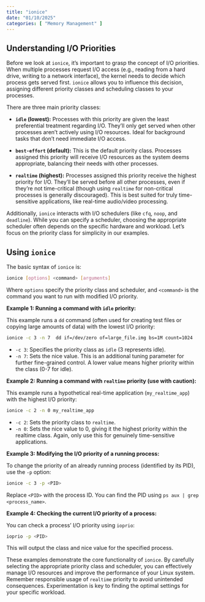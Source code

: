 ```yaml
---
title: "ionice"
date: "01/10/2025"
categories: [ "Memory Management" ]
---
```

## Understanding I/O Priorities

Before we look at `ionice`, it's important to grasp the concept of I/O priorities.  When multiple processes request I/O access (e.g., reading from a hard drive, writing to a network interface), the kernel needs to decide which process gets served first.  `ionice` allows you to influence this decision, assigning different priority classes and scheduling classes to your processes.

There are three main priority classes:

* **`idle` (lowest):** Processes with this priority are given the least preferential treatment regarding I/O. They'll only get served when other processes aren't actively using I/O resources. Ideal for background tasks that don't need immediate I/O access.

* **`best-effort` (default):** This is the default priority class. Processes assigned this priority will receive I/O resources as the system deems appropriate, balancing their needs with other processes.

* **`realtime` (highest):**  Processes assigned this priority receive the highest priority for I/O. They'll be served before all other processes, even if they're not time-critical (though using `realtime` for non-critical processes is generally discouraged).  This is best suited for truly time-sensitive applications, like real-time audio/video processing.

Additionally, `ionice` interacts with I/O schedulers (like `cfq`, `noop`, and `deadline`). While you can specify a scheduler, choosing the appropriate scheduler often depends on the specific hardware and workload.  Let's focus on the priority class for simplicity in our examples.

## Using `ionice`

The basic syntax of `ionice` is:

```bash
ionice [options] <command> [arguments]
```

Where `options` specify the priority class and scheduler, and `<command>` is the command you want to run with modified I/O priority.

**Example 1: Running a command with `idle` priority:**

This example runs a `dd` command (often used for creating test files or copying large amounts of data) with the lowest I/O priority:

```bash
ionice -c 3 -n 7  dd if=/dev/zero of=large_file.img bs=1M count=1024
```

* `-c 3`: Specifies the priority class as `idle` (3 represents idle).
* `-n 7`:  Sets the nice value. This is an additional tuning parameter for further fine-grained control. A lower value means higher priority within the class (0-7 for idle).


**Example 2: Running a command with `realtime` priority (use with caution):**

This example runs a hypothetical real-time application (`my_realtime_app`) with the highest I/O priority:

```bash
ionice -c 2 -n 0 my_realtime_app
```

* `-c 2`: Sets the priority class to `realtime`.
* `-n 0`: Sets the nice value to 0, giving it the highest priority within the realtime class.  Again, only use this for genuinely time-sensitive applications.

**Example 3: Modifying the I/O priority of a running process:**

To change the priority of an already running process (identified by its PID), use the `-p` option:

```bash
ionice -c 3 -p <PID>
```

Replace `<PID>` with the process ID. You can find the PID using `ps aux | grep <process_name>`.


**Example 4:  Checking the current I/O priority of a process:**

You can check a process' I/O priority using `ioprio`:

```bash
ioprio -p <PID>
```

This will output the class and nice value for the specified process.



These examples demonstrate the core functionality of `ionice`. By carefully selecting the appropriate priority class and scheduler, you can effectively manage I/O resources and improve the performance of your Linux system. Remember responsible usage of `realtime` priority to avoid unintended consequences. Experimentation is key to finding the optimal settings for your specific workload.

